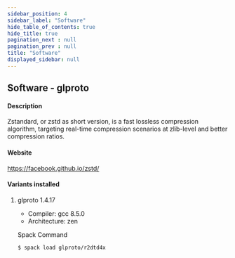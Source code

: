 ```yaml
---
sidebar_position: 4
sidebar_label: "Software"
hide_table_of_contents: true
hide_title: true
pagination_next : null
pagination_prev : null
title: "Software"
displayed_sidebar: null
---
```


## Software - glproto


#### Description
Zstandard, or zstd as short version, is a fast lossless compression algorithm, targeting real-time compression scenarios at zlib-level and better compression ratios.

#### Website
https://facebook.github.io/zstd/

#### Variants installed

1. glproto 1.4.17

    - Compiler: gcc 8.5.0
    - Architecture: zen

    Spack Command
    ```bash
    $ spack load glproto/r2dtd4x
    ```
